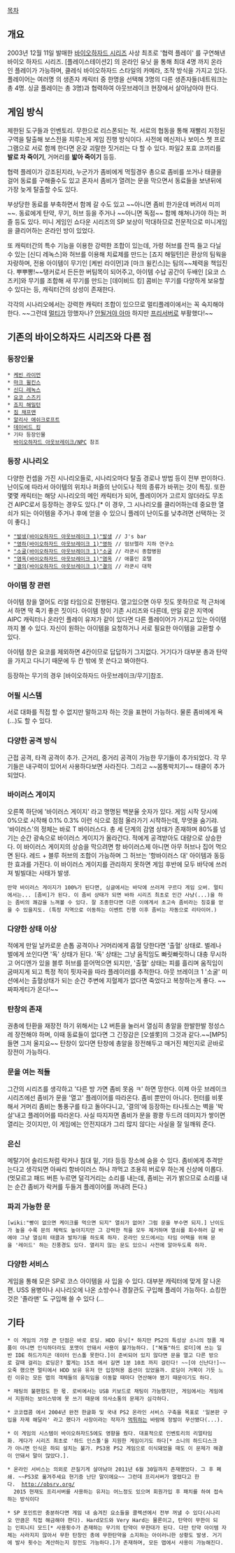 [[목차]]
== 개요 ==
2003년 12월 11일 발매한 [[바이오하자드 시리즈]] 사상 최초로 '협력 플레이' 를 구연해낸 바이오 하자드 시리즈.
[플레이스테이션2] 의 온라인 유닛 을 통해 최대 4명 까지 온라인 플레이가 가능하며, 클레식 바이오하자드 스타일의 카메라, 조작 방식을 가지고 있다.
플레이어는 여러명 의 생존자 캐릭터 중 한명을 선택해 3명의 다른 생존자들(네트워크는 총 4명. 싱글 플레이는 총 3명)과 협력하여 아웃브레이크 현장에서 살아남아야 한다.

== 게임 방식 ==
제한된 도구들과 인벤토리. 무한으로 리스폰되는 적. 서로의 협동을 통해 재빨리 지정된 구역을 탈출해 보스전을 치루는게 게임 진행 방식이다. 
사전에 메신저나 보이스 쳇 프로그램으로 서로 함께 한다면 온갖 괴랄한 짓거리는 다 할 수 있다. 파일2 포효 코끼리를 '''발로 차 죽이기''', 거머리를 '''밟아 죽이기''' 등등.

협력 플레이가 강조된지라, 누군가가 좀비에게 먹힐경우 총으로 좀비를 쏘거나 태클을 걸어 동료를 구해줄수도 있고 혼자서 좀비가 열려는 문을 막으면서 동료들을 보낸뒤에 가장 늦게 탈출할 수도 있다.

부상당한 동료를 부축하면서 함께 갈 수도 있고 ~~아니면 좀비 한가운데 버려서 미끼~~. 동료에게 탄약, 무기, 허브 등을 주거나 ~~아니면 독점~~ 함께 해쳐나가야 하는 퍼즐 등도 있다. 미니 게임인 쇼다운 시리즈의 SP 보상이 막대하므로 전문적으로 미니게임을 클리어하는 온라인 방이 있었다.

또 캐릭터간의 특수 기능을 이용한 강력한 조합이 있는데, 가령 허브를 잔뜩 들고 다닐 수 있는 [신디 레녹스]와 허브를 이용해 치료제를 만드는 [죠지 해밀턴]은 환상의 팀웍을 자랑하며, 전용 아이템이 무기인 [케빈 라이먼]과 [마크 윌킨스]는 팀의~~체력을 책임진다. 뿌뿌뽕!~~탱커로서 든든한 버팀목이 되어주고, 아이템 수납 공간이 두배인 [요코 스즈키]와 무기를 조합해 새 무기를 만드는 [데이비드 킹] 콤비는 무기를 다양하게 보유할 수 있다는 등, 캐릭터간의 상성이 존재한다.

각각의 시나리오에서는 강력한 캐릭터 조합이 있으므로 멀티플레이에서는 꼭 숙지해야 한다. ~~그런데 [[멀티]]가 망했자나? [[안될거야 아마]] 하지만 [[프리서버]]로 부활했다!~~

== 기존의 바이오하자드 시리즈와 다른 점 ==
=== 등장인물 ===
 * [[케빈 라이먼]]
 * [[마크 윌킨스]]
 * [[신디 레녹스]] 
 * [[요코 스즈키]] 
 * [[죠지 해밀턴]]
 * [[짐 채프맨]]
 * [[알리사 애쉬크로프트]]  
 * [[데이비드 킹]]
 * 기타 등장인물
   [[바이오하자드 아웃브레이크/NPC]] 참조
=== 등장 시나리오 ===
다양한 컨셉을 가진 시나리오들로, 시나리오마다 탈출 경로나 방법 등이 전부 판이하다. 난이도에 따라서 아이템의 위치나 퍼즐의 난이도나 적의 종류가 바뀌는 것이 특징. 또한 몇몇 캐릭터는 해당 시나리오의 메인 캐릭터가 되어, 플레이어가 고르지 않더라도 무조건 AIPC로서 등장하는 경우도 있다.[* 이 경우, 그 시나리오를 클리어하는데 중요한 열쇠가 되는 아이템을 주거나 후에 얻을 수 있으니 플레이 난이도를 낮추려면 선택하는 것이 좋다.]

 * [["발생(바이오하자드 아웃브레이크 1)"발생]] // J's bar
 * [["영하(바이오하자드 아웃브레이크 1)"영하]] // 엄브렐라 지하 연구소
 * [["소굴(바이오하자드 아웃브레이크 1)"소굴]] // 라쿤시 종합병원
 * [["염옥(바이오하자드 아웃브레이크 1)"염옥]] // 애플인 호텔
 * [["결의(바이오하자드 아웃브레이크 1)"결의]] // 라쿤시 대학

=== 아이템 창 관련 ===
아이템 창을 열어도 리얼 타임으로 진행된다. 열고있으면 아무 짓도 못하므로 적 근처에서 하면 딱 죽기 좋은 짓이다. 아이템 창이 기존 시리즈와 다른데, 만일 같은 지역에 AIPC 캐릭터나 온라인 플레이 유저가 같이 있다면 다른 플레이어가 가지고 있는 아이템까지 볼 수 있다. 자신이 원하는 아이템을 요청하거나 서로 필요한 아이템을 교환할 수 있다.

아이템 창은 요코를 제외하면 4칸이므로 답답하기 그지없다. 거기다가 대부분 총과 탄약을 가지고 다니기 때문에 두 칸 밖에 못 쓴다고 봐야한다. 

등장하는 무기의 경우 [바이오하자드 아웃브레이크/무기]참조.

=== 어필 시스템 === 
서로 대화를 직접 할 수 없지만 말하고자 하는 것을 표현이 가능하다. 물론 좀비에게 욕(...)도 할 수 있다. 

=== 다양한 공격 방식 ===
근접 공격, 타격 공격이 추가. 근거리, 중거리 공격이 가능한 무기들이 추가되었다. 각 무기들은 내구력이 있어서 사용하다보면 사라진다. 그리고 ~~몸통박치기~~ 태클이 추가되었다.

=== 바이러스 게이지 ===
오른쪽 하단에 '바이러스 게이지' 라고 명명된 백분율 숫자가 있다. 게임 시작 당시에 0%으로 시작해 0.1% 0.3% 이런 식으로 점점 올라가기 시작하는데, 무엇을 숨기랴. '바이러스'의 정체는 바로 T 바이러스다. 총 세 단계의 감염 상태가 존재하며 80%를 넘기는 순간 광속으로 바이러스 게이지가 올라간다. 적에게 공격받아도 대량으로 상승한다. 이 바이러스 게이지의 상승을 막으려면 항 바이러스제 아니면 아무 허브나 집어 먹으면 된다. 레드 + 블루 허브의 조합이 가능하며 그 허브는 '항바이러스 대' 아이템과 동등한 효과를 가진다. 이 바이러스 게이지를 관리하지 못하면 게임 후반에 모두 바닥에 쓰러져 빌빌대는 사태가 발생.

 만약 바이러스 게이지가 100%가 된다면, 싱글에서는 바닥에 쓰러져 구르다 게임 오버. 멀티에서는... [좀비]가 된다. 이 좀비 상태가 되면 바하 시리즈 최초로 인간 사냥(...)을 하는 좀비의 쾌감을 느껴볼 수 있다. 잘 조종한다면 다른 이에게서 초고속 좀비라는 칭호를 얻을 수 있을지도. (특정 지역으로 이동하는 이벤트 진행 이후 좀비는 자동으로 리타이어.)

=== 다양한 상태 이상 ===
적에게 만일 날카로운 손톱 공격이나 거머리에게 흡혈 당한다면 '출혈' 상태로. 벌레나 벌에게 쏘인다면 '독' 상태가 된다. '독' 상태는 그냥 움직임도 빠릿빠릿하니 대충 무시하고 어디엔가 있을 블루 허브를 뜯어먹으면 되지만, '출혈' 상태는 피를 흘리며 움직임이 굼떠지게 되고 특정 적이 핏자국을 따라 플레이러를 추적한다. 아웃 브레이크 1 '소굴' 미션에서는 출혈상태가 되는 순간 주변에 지혈제가 없다면 죽었다고 복창하는게 좋다. ~~짜파게티가 온다!~~

=== 탄창의 존재 === 
권총에 탄환을 재장전 하기 위해서는 L2 버튼을 눌러서 열심히 총알을 한발한발 정성스레 장전해야 하며, 이때 동료들이 없다면 그 긴장감은 [오셀롯]의 그것과 같다.~~[MP5] 들면 그저 울지요~~ 탄창이 있다면 탄창에 총알을 장전해두고 매거진 체인지로 곧바로 장전이 가능하다.

=== 문을 여는 적들 ===
그간의 시리즈를 생각하고 '다른 방 가면 좀비 못옴 ㅋ' 하면 망한다. 이제 아웃 브레이크 시리즈에선 좀비가 문을 '열고' 플레이어를 따라온다. 좀비 뿐만이 아니다. 헌터를 비롯해서 거머리 좀비는 통풍구를 타고 돌아다니고, '결의'에 등장하는 타나토스는 벽을 '박살'내고 플레이어를 따라온다. 사실 따지자면 좀비가 문을 쾅쾅 두드려 데미지가 쌓이면 열리는 것이지만, 이 게임에는 안전지대가 그리 많지 않다는 사실을 잘 일깨워 준다.

=== 은신 ===
메탈기어 솔리드처럼 락커나 침대 밑, 기타 등등 장소에 숨을 수 있다. 좀비에게 추격받는다고 생각되면 아싸리 항바이러스 하나 까먹고 조용히 버로우 하는게 신상에 이롭다. (멋모르고 패드 버튼 누르면 덜걱거리는 소리를 내는데, 좀비는 귀가 밝으므로 소리를 내는 순간 좀비가 락커를 두들겨 플레이어를 꺼내려 든다.)

=== 파괴 가능한 문 === 
 [wiki:"빵이 없으면 케이크를 먹으면 되지" 열쇠가 없어? 그럼 문을 부수면 되지.] 난이도가 높을 수록 문의 체력도 높아지지만 그 강력한 적을 모두 제거하며 열쇠를 회수하러 갈 바에야 그냥 열심히 태클과 발차기를 하도록 하자. 온라인 모드에서는 타임 어택을 위해 문을 '레이드' 하는 진풍경도 있다. 열리지 않는 문도 있으니 사전에 알아두도록 하자.

=== 다양한 서비스 ===
게임을 통해 모은 SP로 코스 아이템을 사 입을 수 있다. 대부분 캐릭터에 맞게 잘 나온 편. USS 용병이나 시나리오에 나온 소방수나 경찰관도 구입해 플레이 가능하다. 쇼킹한 것은 '졸라맨' 도 구입해 쓸 수 있다 (...
 
== 기타 ==
 * 이 게임의 가장 큰 단점은 바로 로딩. HDD 유닛[* 하지만 PS2의 특성상 소니의 정품 제품이 아니면 인식하더라도 포맷이 안돼서 사용이 불가능하다. ["복돌"하드 로더]에 쓰는 일반 IDE 하드가지곤 데이터 인스톨 못한다.]이 준비되어 있지 않다면 문을 열고 다른 방으로 갈때 걸리는 로딩은? 짧게는 15초 에서 길면 1분 10초 까지 걸린다! ~~[야 신난다!]~~오죽 했으면 멀티에서 HDD 보유 유저 만 입장허용 옵션이 있었을까. 로딩이 거북이 기듯 느린 이유는 모든 맵의 객체들의 움직임을 이동할 때마다 연산해야 됐기 때문이기도 하다.

 * 채팅의 불편함도 한 몫. 로비에서는 USB 키보드로 채팅이 가능했지만, 게임에서는 게임에서 지원하는 보이스밖에 못 쓰기 때문에 의사소통의 문제가 심각하다.

 * 코코캡콤 에서 2004년 완전 한글화 및 국내 PS2 온라인 서비스 구축을 목표로 '일본판 구입을 자제 해달라' 라고 했다가 사장이라는 작자가 [[먹튀]]하는 바람에 정발이 무산됐다(...).

 * 이 게임의 시스템이 바이오하자드5에도 영향을 줬다. 대표적으로 인벤토리의 리얼타임화. 게다가 시리즈 최초로 '하드 인스톨'을 지원한 게임이기도 하다[* 소니의 하드디스크가 아니면 인식은 하되 설치는 불가. PS3용 PS2 게임으로 이식돼었을 때도 이 문제가 해결이 안돼서 말이 많았다.].

 * 온라인 서비스는 의외로 끈질기게 살아남아 2011년 6월 30일까지 존재했었다. 그 후 폐쇄. ~~PS3로 옮겨주세요 현기증 난단 말이에요~~ 그런데 프리서버가 열렸다고 한다.  http://obsrv.org/
   2015 현재도 프리서버를 사용하는 유저는 어느정도 있으며 회원가입 후 패치를 하여 접속하는 방식이다

 * SP 포인트만 충분하다면 게임 내 숨겨진 요소들을 콜렉션에서 전부 꺼낼 수 있다(시나리오 만큼은 직접 해금해야 한다). Hard모드와 Very Hard는 물론이고, 탄약이 무한이 되는 인피니티 모드[* 사용횟수가 존재하는 무기의 탄약이 무한대가 된다. 다만 탄약 아이템 자체는 사라지지 않아서 무한 탄창인 총에 무한탄약을 소지하는 아이러니한 상황도 발생. 거기에 발사 횟수는 계산하는지 장전도 가능하다.]가 존재하며, 모든 맵에서 사용이 가능해진다.
